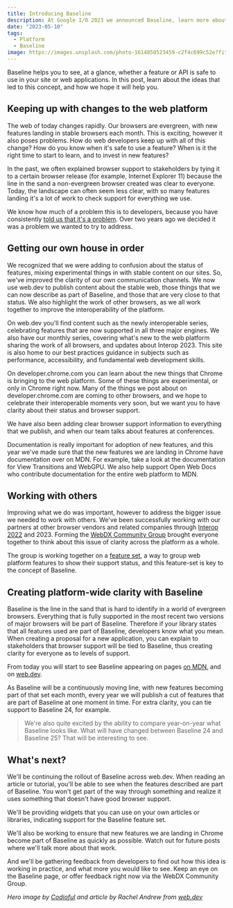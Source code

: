 ```yaml
---
title: Introducing Baseline
description: At Google I/O 2023 we announced Baseline, learn more about this initiative and why we think it's important.
date: "2023-05-10"
tags:
  - Platform
  - Baseline
image: https://images.unsplash.com/photo-1614850523459-c2f4c699c52e?fit=crop&w=1170&q=80
---
```


Baseline helps you to see, at a glance, whether a feature or API is safe to use in your site or web applications. In this post, learn about the ideas that led to this concept, and how we hope it will help you.

## Keeping up with changes to the web platform

The web of today changes rapidly. Our browsers are evergreen, with new features landing in stable browsers each month. This is exciting, however it also poses problems. How do web developers keep up with all of this change? How do you know when it's safe to use a feature? When is it the right time to start to learn, and to invest in new features?

In the past, we often explained browser support to stakeholders by tying it to a certain browser release (for example, Internet Explorer 11) because the line in the sand a non-evergreen browser created was clear to everyone. Today, the landscape can often seem less clear, with so many features landing it's a lot of work to check support for everything we use.

We know how much of a problem this is to developers, because you have consistently [told us that it's a problem](https://web.dev/deep-dive-into-developer-pain-points/). Over two years ago we decided it was a problem we wanted to try to address.

## Getting our own house in order

We recognized that we were adding to confusion about the status of features, mixing experimental things in with stable content on our sites. So, we've improved the clarity of our own communication channels. We now use web.dev to publish content about the stable web, those things that we can now describe as part of Baseline, and those that are very close to that status. We also highlight the work of other browsers, as we all work together to improve the interoperability of the platform.

On web.dev you'll find content such as the newly interoperable series, celebrating features that are now supported in all three major engines. We also have our monthly series, covering what's new to the web platform sharing the work of all browsers, and updates about Interop 2023. This site is also home to our best practices guidance in subjects such as performance, accessibility, and fundamental web development skills.

On developer.chrome.com you can learn about the new things that Chrome is bringing to the web platform. Some of these things are experimental, or only in Chrome right now. Many of the things we post about on developer.chrome.com are coming to other browsers, and we hope to celebrate their interoperable moments very soon, but we want you to have clarity about their status and browser support.

We have also been adding clear browser support information to everything that we publish, and when our team talks about features at conferences.

Documentation is really important for adoption of new features, and this year we've made sure that the new features we are landing in Chrome have documentation over on MDN. For example, take a look at the documentation for View Transitions and WebGPU. We also help support Open Web Docs who contribute documentation for the entire web platform to MDN.

## Working with others

Improving what we do was important, however to address the bigger issue we needed to work with others. We've been successfully working with our partners at other browser vendors and related companies through [Interop 2022](https://web.dev/interop-2022-wrapup/) and 2023. Forming the [WebDX Community Group](https://www.w3.org/community/webdx/) brought everyone together to think about this issue of clarity across the platform as a whole.

The group is working together on a [feature set](https://github.com/web-platform-dx/feature-set), a way to group web platform features to show their support status, and this feature-set is key to the concept of Baseline.

## Creating platform-wide clarity with Baseline

Baseline is the line in the sand that is hard to identify in a world of evergreen browsers. Everything that is fully supported in the most recent two versions of major browsers will be part of Baseline. Therefore if your library states that all features used are part of Baseline, developers know what you mean. When creating a proposal for a new application, you can explain to stakeholders that browser support will be tied to Baseline, thus creating clarity for everyone as to levels of support.

From today you will start to see Baseline appearing on pages [on MDN](https://developer.mozilla.org/docs/Web/CSS/grid), and on [web.dev](https://web.dev/baseline-features/).

As Baseline will be a continuously moving line, with new features becoming part of that set each month, every year we will publish a cut of features that are part of Baseline at one moment in time. For extra clarity, you can tie support to Baseline 24, for example.

> We're also quite excited by the ability to compare year-on-year what Baseline looks like. What will have changed between Baseline 24 and Baseline 25? That will be interesting to see.

## What's next?

We'll be continuing the rollout of Baseline across web.dev. When reading an article or tutorial, you'll be able to see when the features described are part of Baseline. You won't get part of the way through something and realize it uses something that doesn't have good browser support.

We'll be providing widgets that you can use on your own articles or libraries, indicating support for the Baseline feature set.

We'll also be working to ensure that new features we are landing in Chrome become part of Baseline as quickly as possible. Watch out for future posts where we'll talk more about that work.

And we'll be gathering feedback from developers to find out how this idea is working in practice, and what more you would like to see. Keep an eye on the Baseline page, or offer feedback right now via the WebDX Community Group.

_Hero image by [Codioful](https://unsplash.com/@codioful) and article by Rachel Andrew from [web.dev](https://web.dev/introducing-baseline/)_
